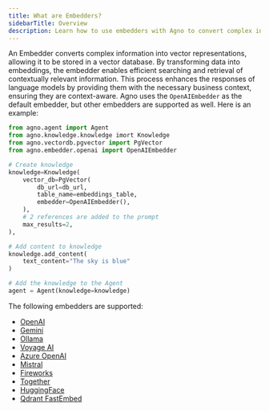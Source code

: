 ```yaml
---
title: What are Embedders?
sidebarTitle: Overview
description: Learn how to use embedders with Agno to convert complex information into vector representations.
---
```


An Embedder converts complex information into vector representations, allowing it to be stored in a vector database. By transforming data into embeddings, the embedder enables efficient searching and retrieval of contextually relevant information. This process enhances the responses of language models by providing them with the necessary business context, ensuring they are context-aware. Agno uses the `OpenAIEmbedder` as the default embedder, but other embedders are supported as well. Here is an example:

```python
from agno.agent import Agent
from agno.knowledge.knowledge imort Knowledge
from agno.vectordb.pgvector import PgVector
from agno.embedder.openai import OpenAIEmbedder

# Create knowledge
knowledge=Knowledge(
    vector_db=PgVector(
        db_url=db_url,
        table_name=embeddings_table,
        embedder=OpenAIEmbedder(),
    ),
    # 2 references are added to the prompt
    max_results=2,
),

# Add content to knowledge
knowledge.add_content(
    text_content="The sky is blue"
)

# Add the knowledge to the Agent
agent = Agent(knowledge=knowledge)
```

The following embedders are supported:

- [OpenAI](/docs/documentation/knowledge/embedder/openai)
- [Gemini](/docs/documentation/knowledge/embedder/gemini)
- [Ollama](/docs/documentation/knowledge/embedder/ollama)
- [Voyage AI](/docs/documentation/knowledge/embedder/voyageai)
- [Azure OpenAI](/docs/documentation/knowledge/embedder/azure_openai)
- [Mistral](/docs/documentation/knowledge/embedder/mistral)
- [Fireworks](/docs/documentation/knowledge/embedder/fireworks)
- [Together](/docs/documentation/knowledge/embedder/together)
- [HuggingFace](/docs/documentation/knowledge/embedder/huggingface)
- [Qdrant FastEmbed](/docs/documentation/knowledge/embedder/qdrant_fastembed)
